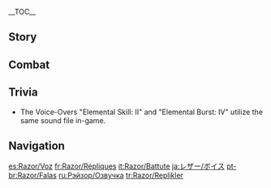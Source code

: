 {{CharacterTabs}}
{{LanguageTabs}}
__TOC__
==Story==
{{VO/Story
|character           = Razor

|vo_01_01_title      = Hello
|vo_01_01_file       = VO_{language}{character} Hello.ogg
|vo_01_01_tx         = You smell... *sniff* nice! Let's hunt.

|vo_02_01_title      = Chat: Scent
|vo_02_01_file       = VO_{language}{character} Chat - Scent.ogg
|vo_02_01_tx         = *sniff* I smell rabbit.
|vo_02_02_title      = Chat: Hunger
|vo_02_02_file       = VO_{language}{character} Chat - Hunger.ogg
|vo_02_02_tx         = I'm hungry. Let's hunt.
|vo_02_03_title      = Chat: Wind-gazing
|vo_02_03_file       = VO_{language}{character} Chat - Storm Watch.ogg
|vo_02_03_tx         = I keep watch. You leave, you call me.

<!-- Weather -->
|vo_03_01_title      = When Thunder Strikes: Warning
|vo_03_01_file       = VO_{language}{character} When Thunder Strikes - Warning.ogg
|vo_03_01_tx         = If you're scared of lightning, hide now.
|vo_03_02_title      = When Thunder Strikes: Guidance
|vo_03_02_file       = VO_{language}{character} When Thunder Strikes - Guidance.ogg
|vo_03_02_tx         = Avoid the trees. Follow me.
|vo_03_03_title      = When It's Windy
|vo_03_03_file       = VO_{language}{character} When It's Windy.ogg
|vo_03_03_tx         = Wind... I like the wind.
|vo_03_04_title      = When the Wind Is Blowing
|vo_03_04_file       = VO_{language}{character} When the Wind Is Blowing.ogg
|vo_03_04_tx         = The wind... bites hard.

|vo_04_01_title      = Good Morning
|vo_04_01_file       = VO_{language}{character} Good Morning.ogg
|vo_04_01_tx         = The sun is up. Time to hunt.
|vo_04_02_title      = Good Afternoon
|vo_04_02_file       = VO_{language}{character} Good Afternoon.ogg
|vo_04_02_tx         = I had a big lunch. Lots of meat. Mm, I'm happy.
|vo_04_03_title      = Good Evening
|vo_04_03_file       = VO_{language}{character} Good Evening.ogg
|vo_04_03_tx         = Go to sleep. I watch the moon.
|vo_04_04_title      = Good Night
|vo_04_04_file       = VO_{language}{character} Good Night.ogg
|vo_04_04_tx         = You sleep now. I keep watch.

|vo_05_01_title      = About {name}
|vo_05_01_file       = VO_{language}{character} About {character}.ogg
|vo_05_01_tx         = I have no human family. I am a wolf.

|vo_06_01_title      = About Us: Friends
|vo_06_01_file       = VO_{language}{character} About Us - Friends.ogg
|vo_06_01_tx         = You are my friend. We can hunt. Together.
|vo_06_02_title      = About Us: Weapons
|vo_06_02_friendship = 6
|vo_06_02_file       = VO_{language}{character} About Us - Weapons.ogg
|vo_06_02_tx         = I have iron claws and teeth of thunder. I protect you.

|vo_07_01_title      = About the [[Vision]]
|vo_07_01_friendship = 4
|vo_07_01_file       = VO_{language}{character} About the Vision.ogg
|vo_07_01_tx         = Vision helps Razor... fight with lightning tooth! Protect lupical!
|vo_07_02_title      = Something to Share
|vo_07_02_file       = VO_{language}{character} Something to Share.ogg
|vo_07_02_tx         = I like the stars at night. So many stars. In the sky, in the lake. And in the city.
|vo_07_03_title      = Interesting Things
|vo_07_03_file       = VO_{language}{character} Interesting Things.ogg
|vo_07_03_tx         = The wolves are my Lupical. My family.

|vo_08_01_title      = About [[Lisa]]
|vo_08_01_friendship = 4
|vo_08_01_quest      = The Meaning of Lupical
|vo_08_01_file       = VO_{language}{character} About Lisa.ogg
|vo_08_01_tx         = Lisa lightning makes the sky black. She is strong. She is scary.
|vo_08_01_mention    = Lisa
|vo_08_02_title      = About [[Barbara]]
|vo_08_02_friendship = 4
|vo_08_02_file       = VO_{language}{character} About Barbara.ogg
|vo_08_02_tx         = Shining Barbara is a good child. Very good child.
|vo_08_02_mention    = Barbara
|vo_08_03_title      = About [[Diluc]]
|vo_08_03_friendship = 4
|vo_08_03_file       = VO_{language}{character} About Diluc.ogg
|vo_08_03_tx         = Diluc is red and black. Hot and cold.
|vo_08_03_mention    = Diluc
|vo_08_04_title      = About [[Venti]]
|vo_08_04_friendship = 4
|vo_08_04_file       = VO_{language}{character} About Venti.ogg
|vo_08_04_tx         = Razor doesn't know poems, but... lupical likes them.
|vo_08_04_mention    = Venti
|vo_08_05_title      = About [[Bennett]]
|vo_08_05_friendship = 4
|vo_08_05_file       = VO_{language}{character} About Bennett.ogg
|vo_08_05_tx         = Bennett... Much talking. Eat with him, never full.
|vo_08_05_mention    = Bennett
|vo_08_06_title      = About [[Klee]]
|vo_08_06_friendship = 4
|vo_08_06_quest      = The Meaning of Lupical
|vo_08_06_file       = VO_{language}{character} About Klee.ogg
|vo_08_06_tx         = Klee, friend! Friend, but... big hassle.
|vo_08_06_mention    = Klee
|vo_08_07_title      = About [[Varka]]: Stranger
|vo_08_07_friendship = 4
|vo_08_07_file       = VO_{language}{character} About Varka - Stranger.ogg
|vo_08_07_tx         = Varka? Razor doesn't know...
|vo_08_07_mention    = Varka
|vo_08_08_title      = About Varka: Memory
|vo_08_08_friendship = 6
|vo_08_08_file       = VO_{language}{character} About Varka - Memory.ogg
|vo_08_08_tx         = Oh, Varka is... a name. That man big. Big steelclaw, Razor's name - Varka gave him. Oh... want to see him.
|vo_08_08_mention    = Varka

|vo_09_01_title      = More About {name}: I
|vo_09_01_file       = VO_{language}{character} More About {character} - 01.ogg
|vo_09_01_tx         = You smell kind. Do you like meat?
|vo_09_02_title      = More About {name}: II
|vo_09_02_friendship = 3
|vo_09_02_file       = VO_{language}{character} More About {character} - 02.ogg
|vo_09_02_tx         = You are strong. Like a wolf. I like to hunt with you. We catch a lot.
|vo_09_03_title      = More About {name}: III
|vo_09_03_friendship = 4
|vo_09_03_file       = VO_{language}{character} More About {character} - 03.ogg
|vo_09_03_tx         = Lupical means wolf home&mdash; no, lupical means wolf family. My lupical lives in the woods. They say I am their lupical.
|vo_09_04_title      = More About {name}: IV
|vo_09_04_friendship = 5
|vo_09_04_file       = VO_{language}{character} More About {character} - 04.ogg
|vo_09_04_tx         = My lupical is my only family. But I don't have four legs, not like them. Because I'm not a real wolf. Sometimes this makes me sad.
|vo_09_05_title      = More About {name}: V
|vo_09_05_friendship = 6
|vo_09_05_file       = VO_{language}{character} More About {character} - 05.ogg
|vo_09_05_tx         = When I run with you, when I hunt with you, I am happy. With you, I am not a wolf, I am not a boy, I am just me. I am Razor. Because you are my friend. You are my Lupical. I hope you feel happy, too!

|vo_10_01_title      = {name}'s Hobbies
|vo_10_01_file       = VO_{language}{character} Hobbies.ogg
|vo_10_01_tx         = I like lupical. I like the woods. I like my friend. I like to run!
|vo_10_02_title      = {name}'s Troubles
|vo_10_02_file       = VO_{language}{character} Troubles.ogg
|vo_10_02_tx         = Talking makes me tired. Talking is hard. But I have to try.
|vo_10_03_title      = Favorite Food
|vo_10_03_file       = VO_{language}{character} Favorite Food.ogg
|vo_10_03_tx         = I like meat and I like potatoes.
|vo_10_04_title      = Least Favorite Food
|vo_10_04_file       = VO_{language}{character} Least Favorite Food.ogg
|vo_10_04_tx         = Greens are bad. Animal eats green things. Then I eat animal.

<!-- Receiving a Gift -->
|vo_11_01_title      = Receiving a Gift: I
|vo_11_01_file       = VO Razor Receiving a Gift - 01.ogg
|vo_11_01_tx         = Smells good, also tastes good, I like it.

|vo_11_02_title      = Receiving a Gift: II
|vo_11_02_file       = VO Razor Receiving a Gift - 02.ogg
|vo_11_02_tx         = Eating this gives me energy, makes me happy.

|vo_11_03_title      = Receiving a Gift: III
|vo_11_03_file       = VO Razor Receiving a Gift - 03.ogg
|vo_11_03_tx         = Eating it, bad. Not eating it, also bad. I'm a bit sad.

|vo_12_01_title      = Birthday
|vo_12_01_file       = VO_{language}{character} Birthday.ogg
|vo_12_01_tx         = Today is your day. You were born on this day, many moons ago. I want to make you happy today. Can we eat meat together?

|vo_13_01_title      = Feelings About Ascension: Intro
|vo_13_01_ascension  = 1
|vo_13_01_file       = VO_{language}{character} Feelings About Ascension - 01.ogg
|vo_13_01_tx         = Arms... bigger?
|vo_13_02_title      = Feelings About Ascension: Building Up
|vo_13_02_ascension  = 2
|vo_13_02_file       = VO_{language}{character} Feelings About Ascension - 02.ogg
|vo_13_02_tx         = Grr! Sharpen claws. Sharpen teeth. Become stronger!
|vo_13_03_title      = Feelings About Ascension: Climax
|vo_13_03_ascension  = 4
|vo_13_03_file       = VO_{language}{character} Feelings About Ascension - 03.ogg
|vo_13_03_tx         = Run... Hunt... No. No! Must... become stronger!
|vo_13_04_title      = Feelings About Ascension: Conclusion
|vo_13_04_ascension  = 6
|vo_13_04_file       = VO_{language}{character} Feelings About Ascension - 04.ogg
|vo_13_04_tx         = Teeth. Claws. Legs. All bigger. All stronger! To protect you.
}}

==Combat==
{{Combat VO
|character           = Razor

|skill_1_tx          = Get back!
|skill_2_tx          = Ah!
|skill_3_tx          = Heyah!
|skill_4_file        = Elemental Skill 1 04
|skill_5_file        = Elemental Skill 1 05
|skill_6_file        = Elemental Skill 1 06
|skill_6_tx          = Keep Back!

|burst_1_tx          = Raaaarrr!
|burst_2_tx          = *howls*
|burst_3_tx          = *roars*
|burst_4_file        = Elemental Skill 1 02
|burst_4_tx          = Rar!<!-- Skill 1 02 here is intentional until it gets fixed in-game -->

|sprint-s_1_file     = Sprint Start 01,Sprint Start 02,Sprint Start 03

|glider_1_file       = Deploying Wind Glider 01,Deploying Wind Glider 02,Deploying Wind Glider 03

|chest_1_tx          =   These things... useful?
|chest_2_tx          =   Empty chest... good for storage.
|chest_3_tx          =   Smell of treasure... strange.

|low-hp_1_tx         = Argh!
|low-hp_2_tx         = *grunt* A-a-awoooo!
|low-hp_3_tx         = I kill you!

|ally-low-hp_1_tx    = No!
|ally-low-hp_2_tx    = Wake up!

|fallen_1_tx         = Can't... breathe...
|fallen_2_tx         = Take me back...
|fallen_3_tx         = Lupical... my Lupical...

|hit-l_1_file        = Light Hit Taken 01,Light Hit Taken 02,Light Hit Taken 03,Light Hit Taken 04,Light Hit Taken 05,Light Hit Taken 06

|hit-h_1_file        = Heavy Hit Taken 02
|hit-h_1_tx          = I taste blood...
|hit-h_2_file        = Heavy Hit Taken 01,Heavy Hit Taken 03,Heavy Hit Taken 04,Heavy Hit Taken 05,Heavy Hit Taken 06

|join_1_tx           = I'll scout ahead.
|join_2_tx           = We're going to hunt!
|join_3_tx           = I'll watch your back.

|idle_1_file         = Standby 02

|atk-l_1_file        = Light Attack 01,Light Attack 02,Light Attack 03,Light Attack 04,Light Attack 05,Light Attack 06,Light Attack 07

|atk-m_1_file        = Mid Attack 01,Mid Attack 02,Mid Attack 03

|atk-h_1_file        = Heavy Attack 01,Heavy Attack 02,Heavy Attack 03

|climb_1_file        = Climbing 01,Climbing 02,Climbing 03,Climbing 04,Climbing 05

|climb-b_1_file      = Climbing Breath 01,Climbing Breath 02,Climbing Breath 03,Climbing Breath 04,Climbing Breath 05,Climbing Breath 06

|jump_1_file         = Jumping 01,Jumping 02,Jumping 03,Jumping 04,Jumping 05
}}

==Trivia==
* The Voice-Overs "Elemental Skill: II" and "Elemental Burst: IV" utilize the same sound file in-game.

==Navigation==
{{Character Navbox|link type=vo}}

[[es:Razor/Voz]]
[[fr:Razor/Répliques]]
[[it:Razor/Battute]]
[[ja:レザー/ボイス]]
[[pt-br:Razor/Falas]]
[[ru:Рэйзор/Озвучка]]
[[tr:Razor/Replikler]]